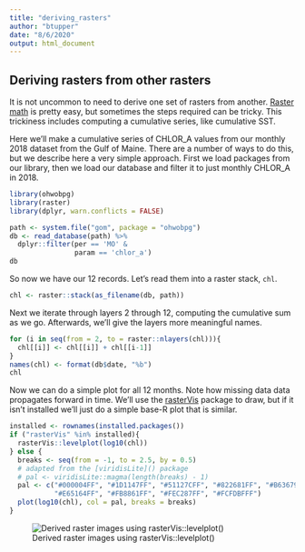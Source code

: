 ```yaml
---
title: "deriving_rasters"
author: "btupper"
date: "8/6/2020"
output: html_document
---
```


## Deriving rasters from other rasters

It is not uncommon to need to derive one set of rasters from another.  [Raster math](https://rspatial.org/raster/spatial/8-rastermanip.html#) is pretty easy, but sometimes the steps required can be tricky.  This trickiness includes computing a cumulative series, like cumulative SST.

Here we'll make a cumulative series of CHLOR_A values from our monthly 2018 dataset from the Gulf of Maine. There are a number of ways to do this, but we describe here a very simple approach. First we load packages from our library, then we load our database and filter it to just monthly CHLOR_A in 2018.

```r
library(ohwobpg)
library(raster)
library(dplyr, warn.conflicts = FALSE)

path <- system.file("gom", package = "ohwobpg")
db <- read_database(path) %>%
  dplyr::filter(per == 'MO' &
                param == 'chlor_a')
db
```

So now we have our 12 records.  Let's read them into a raster stack, `chl`.
```r
chl <- raster::stack(as_filename(db, path))
```

Next we iterate through layers 2 through 12, computing the cumulative sum as we go. Afterwards, we'll give the layers more meaningful names.

```r
for (i in seq(from = 2, to = raster::nlayers(chl))){
  chl[[i]] <- chl[[i]] + chl[[i-1]]
}
names(chl) <- format(db$date, "%b")
chl
```

Now we can do a simple plot for all 12 months.  Note how missing data data propagates forward in time. We'll use the [rasterVis](https://CRAN.R-project.org/package=rasterVis) package to draw, but if it isn't installed we'll just do a simple base-R plot that is similar.

```r
installed <- rownames(installed.packages())
if ("rasterVis" %in% installed){
  rasterVis::levelplot(log10(chl))
} else {
  breaks <- seq(from = -1, to = 2.5, by = 0.5)
  # adapted from the [viridisLite]() package
  # pal <- viridisLite::magma(length(breaks) - 1)
  pal <- c("#000004FF", "#1D1147FF", "#51127CFF", "#822681FF", "#B63679FF", 
           "#E65164FF", "#FB8861FF", "#FEC287FF", "#FCFDBFFF")
  plot(log10(chl), col = pal, breaks = breaks)
}
```
![Derived raster images using rasterVis::levelplot()](deriving_rasters.png)
